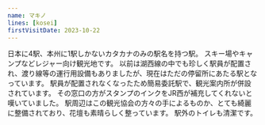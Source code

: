 ```yaml
---
name: マキノ
lines: [kosei]
firstVisitDate: 2023-10-22
---
```


日本に4駅、本州に1駅しかないカタカナのみの駅名を持つ駅。
スキー場やキャンプなどレジャー向け観光地です。
以前は湖西線の中でも珍しく駅員が配置され、渡り線等の運行用設備もありましたが、現在はただの停留所にあたる駅となっています。
駅員が配置されなくなったため簡易委託駅で、観光案内所が併設されています。
その窓口の方がスタンプのインクをJR西が補充してくれないと嘆いていました。
駅周辺はこの観光協会の方々の手によるものか、とても綺麗に整備されており、花壇も素晴らしく整っています。
駅外のトイレも清潔です。
